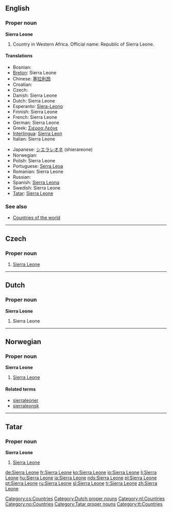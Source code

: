 ==English==

===Proper noun===
'''Sierra Leone'''

# Country in Western Africa. Official name: Republic of Sierra Leone.

====Translations====
{{top}}
* Bosnian: {{t-|bs|Sijera Leone|f}}
* [[Breton]]: Sierra Leone
* Chinese: [[塞拉利昂]]
* Croatian: {{t-|hr|Sijera Leone|f}}
* Czech: {{t-|cs|Sierra Leone|f}}
* Danish: Sierra Leone
* Dutch: Sierra Leone
* Esperanto: [[Siera-Leono]]
* Finnish: Sierra Leone
* French: Sierra Leone {{f}}
* German: Sierra Leone
* Greek: [[Σιέρρα Λεόνε]] {{f}}
* [[Interlingua]]: [[Sierra Leon]]
* Italian: Sierra Leone {{f}}
{{mid}}
* Japanese: [[シエラレオネ]] (shierareone)
* Norwegian: {{t-|no|Sierra Leone}}
* Polish: Sierra Leone
* Portuguese: [[Serra Leoa]]
* Romanian: Sierra Leone
* Russian: {{t-|ru|Сьерра-Леоне|sc=Cyrl}}
* Spanish: [[Sierra Leona]]
* Swedish: Sierra Leone
* [[Tatar]]: [[Sierra Leone#Tatar|Sierra Leone]]
{{bottom}}

===See also===
* [[Appendix:Countries of the world|Countries of the world]]

----

==Czech==

===Proper noun===
{{cs-proper noun|g=f}}

# [[#English|Sierra Leone]]

[[Category:cs:Countries]]
----
==Dutch==

===Proper noun===
'''Sierra Leone'''

# Sierra Leone

[[Category:Dutch proper nouns]]
[[Category:nl:Countries]]

----

==Norwegian==

===Proper noun===
'''Sierra Leone'''

# [[#English|Sierra Leone]]

====Related terms====
*[[sierraleoner]]
*[[sierraleonsk]]

[[Category:no:Countries]]

----

==Tatar==

===Proper noun===
'''Sierra Leone'''

# [[Sierra Leone#English|Sierra Leone]]

[[Category:Tatar proper nouns]]
[[Category:tt:Countries]]

[[de:Sierra Leone]]
[[fr:Sierra Leone]]
[[ko:Sierra Leone]]
[[io:Sierra Leone]]
[[li:Sierra Leone]]
[[hu:Sierra Leone]]
[[ja:Sierra Leone]]
[[nds:Sierra Leone]]
[[pl:Sierra Leone]]
[[pt:Sierra Leone]]
[[ru:Sierra Leone]]
[[sl:Sierra Leone]]
[[tr:Sierra Leone]]
[[zh:Sierra Leone]]